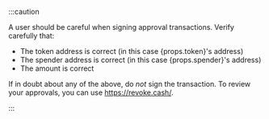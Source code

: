 :::caution

A user should be careful when signing approval transactions. Verify carefully that:

- The token address is correct (in this case {props.token}'s address)
- The spender address is correct (in this case {props.spender}'s address)
- The amount is correct

If in doubt about any of the above, do *not* sign the transaction. To review your approvals, you can use https://revoke.cash/.

:::